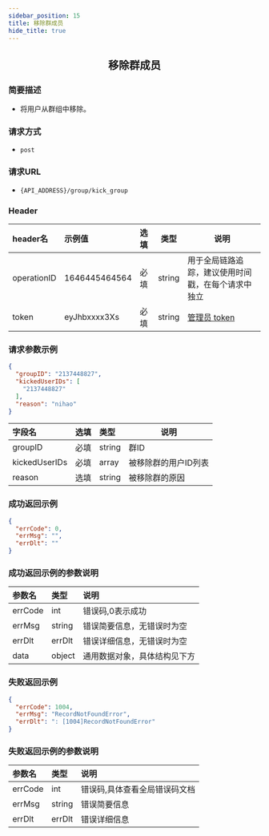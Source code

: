 ```yaml
---
sidebar_position: 15
title: 移除群成员
hide_title: true
---
```


<center>

## 移除群成员

</center>

### 简要描述
- 将用户从群组中移除。
### 请求方式
- `post` 
### 请求URL
- `{API_ADDRESS}/group/kick_group`


### Header
|header名|示例值|选填|类型|说明|
|:----    |:-------    |:--- |---|------      |
|operationID|1646445464564|必填|string|用于全局链路追踪，建议使用时间戳，在每个请求中独立|
|token|eyJhbxxxx3Xs|必填|string|[管理员 token](docs/restapi/apis/authenticationManagement/getToken.mdx)|


### 请求参数示例


```json
{
  "groupID": "2137448827",
  "kickedUserIDs": [
    "2137448827"
  ],
  "reason": "nihao"
}
```
|字段名|选填|类型|说明|
|:----    |:-------    |:--- |---|
|groupID|必填|string|群ID|
|kickedUserIDs|必填|array|被移除群的用户ID列表|
|reason|选填|string|被移除群的原因|
### 成功返回示例


```json
{
  "errCode": 0,
  "errMsg": "",
  "errDlt": ""
}
```
### 成功返回示例的参数说明


|参数名|类型|说明|
|:----    |:-------    |:--- |
|errCode|int|错误码,0表示成功|
|errMsg|string|错误简要信息，无错误时为空|
|errDlt|errDlt|错误详细信息，无错误时为空|
|data|object|通用数据对象，具体结构见下方|
### 失败返回示例


```json
{
  "errCode": 1004,
  "errMsg": "RecordNotFoundError",
  "errDlt": ": [1004]RecordNotFoundError"
}
```
### 失败返回示例的参数说明


|参数名|类型|说明|
|:----    |:-------    |:--- |
|errCode|int|错误码,具体查看全局错误码文档|
|errMsg|string|错误简要信息|
|errDlt|errDlt|错误详细信息|
